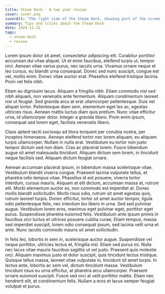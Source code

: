 ```yaml
---
title: Steam Deck - A two year review
cover: cover.png
coverAlt: "The right side of the Steam Deck, showing part of the screen and the controls"
summary: Tips and tricks about the Steam Deck
date: 2024-11-22
tags:
  - steam-deck
  - review
---
```


Lorem ipsum dolor sit amet, consectetur adipiscing elit. Curabitur porttitor accumsan dui vitae aliquet. Ut et enim faucibus, eleifend turpis ut, tempor orci. Aenean vitae varius purus, nec iaculis urna. Vivamus ornare neque et leo cursus, eu blandit urna consequat. Donec sed nunc suscipit, congue est vel, mollis enim. Donec vitae auctor erat. Phasellus eleifend tristique lacinia. Proin vel felis nibh.

Etiam eu dignissim lacus. Aliquam a fringilla nibh. Etiam commodo nisl sed nibh aliquam, non venenatis ante fermentum. Aliquam condimentum laoreet nisl ut feugiat. Sed gravida arcu at erat ullamcorper pellentesque. Duis vel aliquet tortor. Pellentesque diam sem, elementum eget leo ac, egestas ultricies risus. Aenean mattis luctus diam quis pretium. Nunc vitae efficitur urna, id ullamcorper dolor. Integer a gravida libero. Proin enim ipsum, consequat sed lorem eget, facilisis venenatis libero.

Class aptent taciti sociosqu ad litora torquent per conubia nostra, per inceptos himenaeos. Aenean eleifend tortor nec lorem aliquam, eu aliquam turpis ullamcorper. Nullam in nulla erat. Vestibulum eu tortor non justo tempor dictum sed non diam. Cras ac placerat lorem. Fusce bibendum augue sit amet malesuada tincidunt. Aliquam dictum sem lorem, in tincidunt neque facilisis sed. Aliquam dictum feugiat ornare.

Aenean accumsan placerat ipsum, in bibendum massa scelerisque vitae. Vestibulum blandit viverra congue. Praesent lacinia vulputate tellus, et pharetra odio tempus vitae. Phasellus id est posuere, viverra tortor interdum, cursus mauris. Aliquam at elit dictum, accumsan massa at, rutrum elit. Morbi elementum auctor ex, non commodo est imperdiet at. Donec mollis blandit sollicitudin. Morbi risus odio, rutrum sit amet egestas quis, rutrum laoreet turpis. Donec efficitur, tortor sit amet auctor tempor, ligula odio pellentesque felis, nec interdum leo libero in urna. Sed sed pulvinar augue. Vestibulum lorem eros, maximus eget pulvinar eget, porttitor eget purus. Suspendisse pharetra euismod felis. Vestibulum ante ipsum primis in faucibus orci luctus et ultrices posuere cubilia curae; Etiam tempus, massa sed imperdiet suscipit, lorem odio consequat ipsum, sed lacinia velit urna et ante. Nunc iaculis commodo mauris sit amet sollicitudin.

In felis leo, lobortis in sem in, scelerisque auctor augue. Suspendisse vel neque porttitor, ultricies lectus et, fringilla nisl. Etiam sed purus mi. Nulla nec lacus vitae mauris faucibus sagittis ut vel justo. Praesent quis molestie orci. Aliquam maximus justo et dolor suscipit, quis tincidunt lectus tristique. Quisque tellus massa, laoreet vitae vulputate in, tincidunt sit amet turpis. In lectus ante, lobortis ac sem vel, dictum tincidunt massa. Vestibulum tincidunt risus eu urna efficitur, at pharetra arcu ullamcorper. Praesent ornare euismod suscipit. Fusce sed orci at velit porttitor mattis. Etiam nec hendrerit elit, at condimentum felis. Nullam a eros et lacus semper feugiat volutpat et purus.
